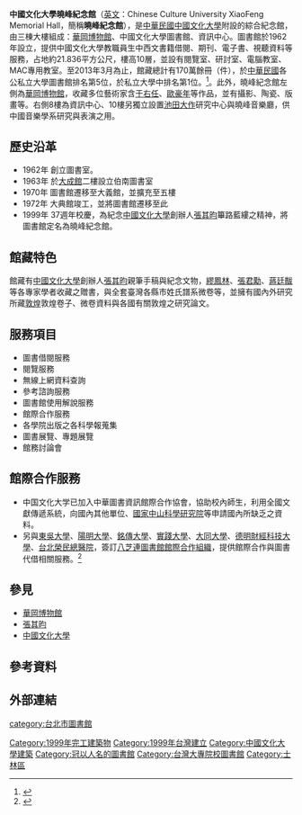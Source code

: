 {{refimprove|time=2015-06-29T08:21:32+00:00}}
{{Infobox library
| library_name       = 中國文化大學曉峰紀念館<br>Chinese Culture University XiaoFeng Memorial Hall
| image              = 
| caption            = 
| country            = {{ROC-TW}}
| location           = [[台北市|台北市]][[士林區|士林區]]華岡路55號
| type               = [[大學圖書館|大學圖書館]]
| num_branches       = 
| num_employees      = 
| established        = 1962年
| items_collected    = [[圖書|圖書]]、[[學術期刊|期刊]]、[[報紙|報紙]]、[[雜誌|雜誌]]、[[錄音|影音和音樂資料]]、[[學術資料庫|學術資料庫]]
| collection_size    = 總項目170萬餘冊/件
| legal_deposit      = 
| req_to_access      = 校內教職員使用學生證或教師證入館，校外人士則需憑身分證明文件換證後入館
| budget             = 
| director           = 吳瑞秀
| website            = http://www.lib.pccu.edu.tw/
}}

'''中國文化大學曉峰紀念館'''（[[英文|英文]]：Chinese Culture University XiaoFeng Memorial Hall，簡稱'''曉峰紀念館'''），是[[中華民國|中華民國]][[中國文化大學|中國文化大學]]附設的綜合紀念館，由三棟大樓組成：[[華岡博物館|華岡博物館]]、中國文化大學圖書館、資訊中心。圖書館於1962年設立，提供中國文化大學教職員生中西文書籍借閱、期刊、電子書、視聽資料等服務，占地約21.836平方公尺，樓高10層，並設有閱覽室、研討室、電腦教室、MAC專用教室。至2013年3月為止，館藏總計有170萬餘冊（件），於[[中華民國|中華民國]]各公私立大學圖書館排名第5位，於私立大學中排名第1位。<ref>{{cite web|author=中華民國教育部統計處|title=大專校院圖書館統計|url=https://stats.moe.gov.tw/files/detail/101/101_library.xls|accessdate=2015-06-26|archive-date=2015-06-27|archive-url=https://web.archive.org/web/20150627124751/https://stats.moe.gov.tw/files/detail/101/101_library.xls|dead-url=no}}</ref>。此外，曉峰紀念館左側為[[華岡博物館|華岡博物館]]，收藏多位藝術家含[[于右任|于右任]]、[[歐豪年|歐豪年]]等作品，並有攝影、陶瓷、版畫等。右側8樓為資訊中心、10樓另獨立設置[[池田大作|池田大作]]研究中心與曉峰音樂廳，供中國音樂學系研究與表演之用。

== 歷史沿革 ==
*1962年 創立圖書室。
*1963年 於[[大成館|大成館]]二樓設立伯南圖書室
*1970年 圖書館遷移至大義館，並擴充至五樓
*1972年 大典館竣工，並將圖書館遷移至此
*1999年 37週年校慶，為紀念[[中國文化大學|中國文化大學]]創辦人[[張其昀|張其昀]]篳路藍縷之精神，將圖書館定名為曉峰紀念館。

==館藏特色==
館藏有[[中國文化大學|中國文化大學]]創辦人[[張其昀|張其昀]]親筆手稿與紀念文物，[[繆鳳林|繆鳳林]]、[[張君勱|張君勱]]、[[蔣廷黻|蔣廷黻]]等各專家學者收藏之贈書，與全套臺灣各縣市姓氏譜系微卷等，並擁有國內外研究所藏[[敦煌|敦煌]]敦煌卷子、微卷資料與各國有關敦煌之研究論文。

== 服務項目 ==
*圖書借閱服務
*閱覽服務
*無線上網資料查詢
*參考諮詢服務
*圖書館使用解說服務
*館際合作服務
*各學院出版之各科學報蒐集
*圖書展覽、專題展覽
*館務討論會

==館際合作服務==
*中国文化大学已加入中華圖書資訊館際合作協會，協助校內師生，利用全國文獻傳遞系統，向國內其他單位、[[國家中山科學研究院|國家中山科學研究院]]等申請國內所缺乏之資料。
*另與[[東吳大學|東吳大學]]、[[陽明大學|陽明大學]]、[[銘傳大學|銘傳大學]]、[[實踐大學|實踐大學]]、[[大同大學_(台灣)|大同大學]]、[[德明財經科技大學|德明財經科技大學]]、[[台北榮民總醫院|台北榮民總醫院]]，簽訂[[八芝連圖書館館際合作組織|八芝連圖書館館際合作組織]]，提供館際合作與圖書代借相關服務。<ref>{{cite web|author=中國文化大學圖書館|title=八芝連館際合作與圖書代借服務|url=http://ms.lib.pccu.edu.tw/bagilien.html|deadurl=yes|archiveurl=https://web.archive.org/web/20160304132556/http://ms.lib.pccu.edu.tw/bagilien.html|archivedate=2016年3月4日|df=}}</ref>

==參見==
*[[華岡博物館|華岡博物館]]
*[[張其昀|張其昀]]
*[[中國文化大學|中國文化大學]]

==參考資料==
{{reflist}}

==外部連結==
{{八芝連圖書館館際合作組織}}
{{中國文化大學校園景點}}
[[Category:1999年完工建築物|Category:1999年完工建築物]]
[[Category:1999年台灣建立|Category:1999年台灣建立]]
[[Category:中國文化大學建築|Category:中國文化大學建築]]
[[Category:冠以人名的圖書館|Category:冠以人名的圖書館]]
[[Category:台灣大專院校圖書館|Category:台灣大專院校圖書館]]
[[category:台北市圖書館|category:台北市圖書館]]
[[Category:士林區|Category:士林區]]